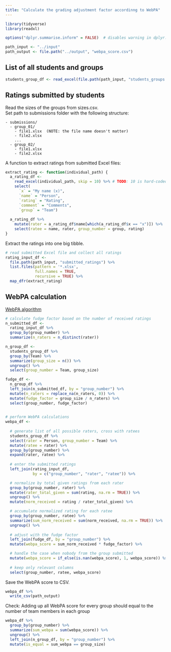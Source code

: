 ```yaml
---
title: "Calculate the grading adjustment factor accordinng to WebPA"
---
```


```r
library(tidyverse)
library(readxl)

options("dplyr.summarise.inform" = FALSE)  # disables warning in dplyr::summary() (experimental lifecycle)
```

```r
path_input <- "../input"
path_output <- file.path("../output", "webpa_score.csv")
```

## List of all students and groups

```r
students_group_df <- read_excel(file.path(path_input, "students_groups.xlsx"))
```

## Ratings submitted by students

Read the sizes of the groups from sizes.csv.  
Set path to submissions folder with the following structure:  
```
- submissions/  
  - group_01/  
    - file1.xlsx  (NOTE: the file name doesn't matter)
    - file2.xlsx
    ...
  - group_02/  
    - file1.xlsx
    - file2.xlsx
```

A function to extract ratings from submitted Excel files:
```r
extract_rating <- function(individual_path) {
  a_rating_df <- 
    read_excel(individual_path, skip = 10) %>% # TODO: 10 is hard-coded. Better determine it from the template
    select(
      `x` = "My name (x)",
      `name` = "Person",
      `rating` = "Rating",
      `comment` = "Comments",
      `group` = "Team")
  
  a_rating_df %>% 
    mutate(rater = a_rating_df$name[which(a_rating_df$x == "x")]) %>% 
    select(ratee = name, rater, group_number = group, rating)
}
```


Extract the ratings into one big tibble.
```r
# read submitted Excel file and collect all ratings
rating_input_df <- 
  file.path(path_input, "submitted_ratings") %>% 
  list.files(pattern = '*.xlsx', 
             full.names = TRUE, 
             recursive = TRUE) %>% 
  map_dfr(extract_rating)
```

## WebPA calculation

[WebPA algorithm](http://webpaproject.lboro.ac.uk/academic-guidance/a-worked-example-of-the-scoring-algorithm/)
```r
# calculate fudge factor based on the number of received ratings
n_submitted_df <- 
  rating_input_df %>% 
  group_by(group_number) %>% 
  summarize(n_raters = n_distinct(rater))

n_group_df <- 
  students_group_df %>% 
  group_by(Team) %>% 
  summarize(group_size = n()) %>% 
  ungroup() %>% 
  select(group_number = Team, group_size)

fudge_df <-
  n_group_df %>% 
  left_join(n_submitted_df, by = "group_number") %>% 
  mutate(n_raters = replace_na(n_raters, 0)) %>% 
  mutate(fudge_factor = group_size / n_raters) %>% 
  select(group_number, fudge_factor)
      

# perform WebPA calculations
webpa_df <- 
  
  # generate list of all possible raters, cross with ratees
  students_group_df %>%
  select(rater = Person, group_number = Team) %>% 
  mutate(ratee = rater) %>% 
  group_by(group_number) %>% 
  expand(rater, ratee) %>% 
  
  # enter the submitted ratings
  left_join(rating_input_df, 
            by = c("group_number", "rater", "ratee")) %>% 

  # normalize by total given ratings from each rater
  group_by(group_number, rater) %>%
  mutate(rater_total_given = sum(rating, na.rm = TRUE)) %>%
  ungroup() %>%
  mutate(norm_received = rating / rater_total_given) %>% 

  # accumulate normalized rating for each ratee
  group_by(group_number, ratee) %>% 
  summarize(sum_norm_received = sum(norm_received, na.rm = TRUE)) %>% 
  ungroup() %>% 
  
  # adjust with the fudge factor
  left_join(fudge_df, by = "group_number") %>% 
  mutate(webpa_score = sum_norm_received * fudge_factor) %>% 

  # handle the case when nobody from the group submitted
  mutate(webpa_score = if_else(is.nan(webpa_score), 1, webpa_score)) %>% 
    
  # keep only relevant columns
  select(group_number, ratee, webpa_score)

```

Save the WebPA score to CSV.
```r
webpa_df %>% 
  write_csv(path_output)
```

Check: Adding up all WebPA score for every group should equal to the number of team members in each group
```r
webpa_df %>% 
  group_by(group_number) %>% 
  summarize(sum_webpa = sum(webpa_score)) %>% 
  ungroup() %>% 
  left_join(n_group_df, by = "group_number") %>% 
  mutate(is_equal = sum_webpa == group_size)
```

